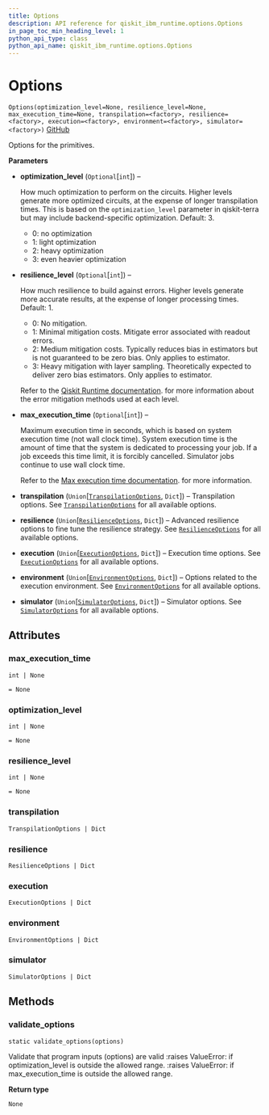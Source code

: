 ```yaml
---
title: Options
description: API reference for qiskit_ibm_runtime.options.Options
in_page_toc_min_heading_level: 1
python_api_type: class
python_api_name: qiskit_ibm_runtime.options.Options
---
```


# Options

<span id="qiskit_ibm_runtime.options.Options" />

`Options(optimization_level=None, resilience_level=None, max_execution_time=None, transpilation=<factory>, resilience=<factory>, execution=<factory>, environment=<factory>, simulator=<factory>)` [GitHub](https://github.com/qiskit/qiskit-ibm-runtime/tree/stable/0.17/qiskit_ibm_runtime/options/options.py "view source code")

Options for the primitives.

**Parameters**

*   **optimization\_level** (`Optional`\[`int`]) –

    How much optimization to perform on the circuits. Higher levels generate more optimized circuits, at the expense of longer transpilation times. This is based on the `optimization_level` parameter in qiskit-terra but may include backend-specific optimization. Default: 3.

    *   0: no optimization
    *   1: light optimization
    *   2: heavy optimization
    *   3: even heavier optimization

*   **resilience\_level** (`Optional`\[`int`]) –

    How much resilience to build against errors. Higher levels generate more accurate results, at the expense of longer processing times. Default: 1.

    *   0: No mitigation.
    *   1: Minimal mitigation costs. Mitigate error associated with readout errors.
    *   2: Medium mitigation costs. Typically reduces bias in estimators but is not guaranteed to be zero bias. Only applies to estimator.
    *   3: Heavy mitigation with layer sampling. Theoretically expected to deliver zero bias estimators. Only applies to estimator.

    Refer to the [Qiskit Runtime documentation](/run/configure-error-mitigation). for more information about the error mitigation methods used at each level.

*   **max\_execution\_time** (`Optional`\[`int`]) –

    Maximum execution time in seconds, which is based on system execution time (not wall clock time). System execution time is the amount of time that the system is dedicated to processing your job. If a job exceeds this time limit, it is forcibly cancelled. Simulator jobs continue to use wall clock time.

    Refer to the [Max execution time documentation](/run/max-execution-time). for more information.

*   **transpilation** (`Union`\[[`TranspilationOptions`](qiskit_ibm_runtime.options.TranspilationOptions "qiskit_ibm_runtime.options.transpilation_options.TranspilationOptions"), `Dict`]) – Transpilation options. See [`TranspilationOptions`](qiskit_ibm_runtime.options.TranspilationOptions "qiskit_ibm_runtime.options.TranspilationOptions") for all available options.

*   **resilience** (`Union`\[[`ResilienceOptions`](qiskit_ibm_runtime.options.ResilienceOptions "qiskit_ibm_runtime.options.resilience_options.ResilienceOptions"), `Dict`]) – Advanced resilience options to fine tune the resilience strategy. See [`ResilienceOptions`](qiskit_ibm_runtime.options.ResilienceOptions "qiskit_ibm_runtime.options.ResilienceOptions") for all available options.

*   **execution** (`Union`\[[`ExecutionOptions`](qiskit_ibm_runtime.options.ExecutionOptions "qiskit_ibm_runtime.options.execution_options.ExecutionOptions"), `Dict`]) – Execution time options. See [`ExecutionOptions`](qiskit_ibm_runtime.options.ExecutionOptions "qiskit_ibm_runtime.options.ExecutionOptions") for all available options.

*   **environment** (`Union`\[[`EnvironmentOptions`](qiskit_ibm_runtime.options.EnvironmentOptions "qiskit_ibm_runtime.options.environment_options.EnvironmentOptions"), `Dict`]) – Options related to the execution environment. See [`EnvironmentOptions`](qiskit_ibm_runtime.options.EnvironmentOptions "qiskit_ibm_runtime.options.EnvironmentOptions") for all available options.

*   **simulator** (`Union`\[[`SimulatorOptions`](qiskit_ibm_runtime.options.SimulatorOptions "qiskit_ibm_runtime.options.simulator_options.SimulatorOptions"), `Dict`]) – Simulator options. See [`SimulatorOptions`](qiskit_ibm_runtime.options.SimulatorOptions "qiskit_ibm_runtime.options.SimulatorOptions") for all available options.

## Attributes

<span id="qiskit_ibm_runtime.options.Options.max_execution_time" />

### max\_execution\_time

`int | None`

`= None`

<span id="qiskit_ibm_runtime.options.Options.optimization_level" />

### optimization\_level

`int | None`

`= None`

<span id="qiskit_ibm_runtime.options.Options.resilience_level" />

### resilience\_level

`int | None`

`= None`

<span id="qiskit_ibm_runtime.options.Options.transpilation" />

### transpilation

`TranspilationOptions | Dict`

<span id="qiskit_ibm_runtime.options.Options.resilience" />

### resilience

`ResilienceOptions | Dict`

<span id="qiskit_ibm_runtime.options.Options.execution" />

### execution

`ExecutionOptions | Dict`

<span id="qiskit_ibm_runtime.options.Options.environment" />

### environment

`EnvironmentOptions | Dict`

<span id="qiskit_ibm_runtime.options.Options.simulator" />

### simulator

`SimulatorOptions | Dict`

## Methods

### validate\_options

<span id="qiskit_ibm_runtime.options.Options.validate_options" />

`static validate_options(options)`

Validate that program inputs (options) are valid :raises ValueError: if optimization\_level is outside the allowed range. :raises ValueError: if max\_execution\_time is outside the allowed range.

**Return type**

`None`

